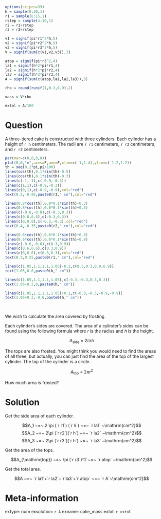 ```r
options(scipen=99)
h = sample(8:20,1)
r1 = sample(6:15,1)
rstep = sample(4:10,1)
r2 = r1+rstep
r3 = r2+rstep

v1 = signif(pi*r1^2*h,5)
v2 = signif(pi*r2^2*h,5)
v3 = signif(pi*r3^2*h,5)
V = signif(sum(c(v1,v2,v3)),3)

atop = signif(pi*r3^2,4)
la1 = signif(h*2*pi*r1,4)
la2 = signif(h*2*pi*r2,4)
la3 = signif(h*2*pi*r3,4)
A = signif(sum(c(atop,la1,la2,la3)),3)

rho = round(runif(1,0.3,0.9),2)

mass = V*rho

extol = A/100

```



Question
========

A three-tiered cake is constructed with three cylinders. Each cylinder has a height of `r h` centimeters. The radii are `r r1` centimeters, `r r2` centimeters, and `r r3` centimeters.

```r
par(mar=c(0,0,0,0))
plot(0,0,"n",axes=F,ann=F,xlim=c(-1,1.4),ylim=c(-1.2,1.2))
th = seq(0,2*pi,pi/100)
lines(cos(th),0.1*sin(th)-0.9)
lines(cos(th),0.1*sin(th)-0.3)
lines(c(-1,-1),c(-0.9,-0.3))
lines(c(1,1),c(-0.9,-0.3))
lines(c(0,1),c(-0.9,-0.9),col="red")
text(0.5,-0.95,paste0(r3," cm"),col="red")

lines(0.8*cos(th),0.8*0.1*sin(th)-0.3)
lines(0.8*cos(th),0.8*0.1*sin(th)+0.3)
lines(c(-0.8,-0.8),c(-0.3,0.3))
lines(c(0.8,0.8),c(-0.3,0.3))
lines(c(0,0.8),c(-0.3,-0.3),col="red")
text(0.4,-0.35,paste0(r2," cm"),col="red")

lines(0.6*cos(th),0.6*0.1*sin(th)+0.3)
lines(0.6*cos(th),0.6*0.1*sin(th)+0.9)
lines(c(-0.6,-0.6),c(0.3,0.9))
lines(c(0.6,0.6),c(0.3,0.9))
lines(c(0,0.6),c(0.3,0.3),col="red")
text(0.3,0.25,paste0(r1," cm"),col="red")

lines(c(1.05,1.1,1.1,1.05)-0.2,c(0.3,0.3,0.9,0.9))
text(1.05,0.6,paste0(h," cm"))

lines(c(1.05,1.1,1.1,1.05),c(-0.3,-0.3,0.3,0.3))
text(1.05+0.2,0,paste0(h," cm"))

lines(c(1.05,1.1,1.1,1.05)+0.1,c(-0.3,-0.3,-0.9,-0.9))
text(1.05+0.3,-0.6,paste0(h," cm"))
```
\

We wish to calculate the area covered by frosting.

Each cylinder's sides are covered. The area of a cylinder's sides can be found using the following formula where $r$ is the radius and $h$ is the height.

$$A_{\mathrm{side}} ~=~ 2\pi r h$$

The tops are also frosted. You might think you would need to find the areas of all three, but actually, you can just find the area of the top of the largest cylinder. The top of the cylinder is a circle.

$$A_{\mathrm{top}}~=~ 2\pi r^2$$

How much area is frosted?


Solution
========

Get the side area of each cylinder.

$$A_1 ~=~ 2 \pi (`r r1`) (`r h`) ~=~ `r la1` ~\mathrm{cm^2}$$
$$A_2 ~=~ 2\pi (`r r2`)(`r h`) ~=~ `r la2` ~\mathrm{cm^2}$$
$$A_3 ~=~ 2\pi (`r r3`)(`r h`) ~=~ `r la3` ~\mathrm{cm^2}$$

Get the area of the tops.

$$A_{\mathrm{top}} ~=~ \pi (`r r3`)^2 ~=~ `r atop` ~\mathrm{cm^2}$$

Get the total area.

$$A ~=~ `r la1`+`r la2`+`r la3`+`r atop` ~=~ `r A`~\mathrm{cm^2}$$




Meta-information
============
extype: num
exsolution: `r A`
exname: cake_mass
extol: `r extol`